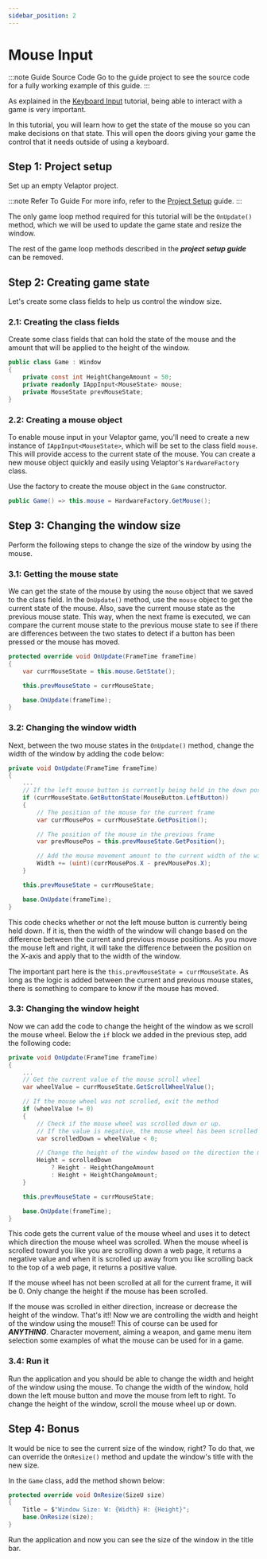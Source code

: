 ```yaml
---
sidebar_position: 2
---
```



# Mouse Input

:::note Guide Source Code
Go to the <GuideLink projectName="MouseInput" tagName="api-v1.0.0-preview.38"/> guide project to see the source code for a fully working example of this guide.
:::

As explained in the [Keyboard Input](./keyboard-input) tutorial, being able to interact with a game is very important.

In this tutorial, you will learn how to get the state of the mouse so you can make decisions on that state.  This will open
the doors giving your game the control that it needs outside of using a keyboard.


## <span className="color-step">Step 1: Project setup</span>

Set up an empty Velaptor project.

:::note Refer To Guide
For more info, refer to the [Project Setup](../project-setup) guide.
:::

The only game loop method required for this tutorial will be the `OnUpdate()` method, which we
will be used to update the game state and resize the window.

The rest of the game loop methods described in the _**project setup guide**_ can be removed.

## <span className="color-step">Step 2: Creating game state</span>

Let's create some class fields to help us control the window size.

### <span className="color-sub-step">2.1: Creating the class fields</span>

Create some class fields that can hold the state of the mouse and the amount that will be applied to the height of the
window.

```csharp
public class Game : Window
{
    private const int HeightChangeAmount = 50;
    private readonly IAppInput<MouseState> mouse;
    private MouseState prevMouseState;
}
```

### <span className="color-sub-step">2.2: Creating a mouse object</span>

To enable mouse input in your Velaptor game, you'll need to create a new instance of `IAppInput<MouseState>`,
which will be set to the class field `mouse`. This will provide access to the current state of the mouse.
You can create a new mouse object quickly and easily using Velaptor's `HardwareFactory` class.

Use the factory to create the mouse object in the `Game` constructor.

```csharp
public Game() => this.mouse = HardwareFactory.GetMouse();
```


## <span className="color-step">Step 3: Changing the window size</span>

Perform the following steps to change the size of the window by using the mouse.

### <span className="color-sub-step">3.1: Getting the mouse state</span>

We can get the state of the mouse by using the `mouse` object that we saved to the class field.  In the `OnUpdate()` method,
use the `mouse` object to get the current state of the mouse.  Also, save the current mouse state as the previous mouse state.
This way, when the next frame is executed, we can compare the current mouse state to the previous mouse state to see 
if there are differences between the two states to detect if a button has been pressed or the mouse has moved.

```csharp
protected override void OnUpdate(FrameTime frameTime)
{
    var currMouseState = this.mouse.GetState();

    this.prevMouseState = currMouseState;

    base.OnUpdate(frameTime);
}
```

### <span className="color-sub-step">3.2: Changing the window width</span>

Next, between the two mouse states in the `OnUpdate()` method, change the width of the window by adding the code below:

```csharp
private void OnUpdate(FrameTime frameTime)
{
    ...
    // If the left mouse button is currently being held in the down position
    if (currMouseState.GetButtonState(MouseButton.LeftButton))
    {
        // The position of the mouse for the current frame
        var currMousePos = currMouseState.GetPosition();

        // The position of the mouse in the previous frame
        var prevMousePos = this.prevMouseState.GetPosition();

        // Add the mouse movement amount to the current width of the window
        Width += (uint)(currMousePos.X - prevMousePos.X);
    }

    this.prevMouseState = currMouseState;

    base.OnUpdate(frameTime);
}
```

This code checks whether or not the left mouse button is currently being held down. If it is, then the width of the
window will change based on the difference between the current and previous mouse positions.  As you move the mouse
left and right, it will take the difference between the position on the X-axis and apply that to the width of the window.

The important part here is the `this.prevMouseState = currMouseState`.  As long as the logic is added between the current
and previous mouse states, there is something to compare to know if the mouse has moved.

### <span className="color-sub-step">3.3: Changing the window height</span>

Now we can add the code to change the height of the window as we scroll the mouse wheel.
Below the `if` block we added in the previous step, add the following code:

```csharp
private void OnUpdate(FrameTime frameTime)
{
    ...
    // Get the current value of the mouse scroll wheel
    var wheelValue = currMouseState.GetScrollWheelValue();

    // If the mouse wheel was not scrolled, exit the method
    if (wheelValue != 0)
    {
        // Check if the mouse wheel was scrolled down or up.
        // If the value is negative, the mouse wheel has been scrolled in the down direction.
        var scrolledDown = wheelValue < 0;

        // Change the height of the window based on the direction the mouse wheel was scrolled.
        Height = scrolledDown
            ? Height - HeightChangeAmount
            : Height + HeightChangeAmount;
    }

    this.prevMouseState = currMouseState;

    base.OnUpdate(frameTime);
}
```

This code gets the current value of the mouse wheel and uses it to detect which direction the mouse wheel was scrolled.
When the mouse wheel is scrolled toward you like you are scrolling down a web page, it returns a negative value and when
it is scrolled up away from you like scrolling back to the top of a web page, it returns a positive value.

If the mouse wheel has not been scrolled at all for the current frame, it will be 0.  Only change the height if the mouse
has been scrolled.

If the mouse was scrolled in either direction, increase or decrease the height of the window.
That's it!!  Now we are controlling the width and height of the window using the mouse!!
This of course can be used for _**ANYTHING**_.  Character movement, aiming a weapon, and game menu item selection
some examples of what the mouse can be used for in a game.


### <span className="color-sub-step">3.4: Run it</span>

Run the application and you should be able to change the width and height of the window using the mouse.
To change the width of the window, hold down the left mouse button and move the mouse from left to right.
To change the height of the window, scroll the mouse wheel up or down.

## <span className="color-step">Step 4: Bonus</span>

It would be nice to see the current size of the window, right? To do that, we can override the `OnResize()` method
and update the window's title with the new size.

In the `Game` class, add the method shown below:

```csharp
protected override void OnResize(SizeU size)
{
    Title = $"Window Size: W: {Width} H: {Height}";
    base.OnResize(size);
}
```

Run the application and now you can see the size of the window in the title bar.
